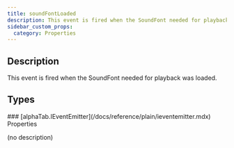 ```yaml
---
title: soundFontLoaded
description: This event is fired when the SoundFont needed for playback was loaded.
sidebar_custom_props:
  category: Properties
---
```




## Description
This event is fired when the SoundFont needed for playback was loaded. 

<PropertyDescription />

## Types

<TypeTable>
    <TypeRow type="js" name="alphaTab.IEventEmitter" />
    <TypeRow type="net" name="AlphaTab.IEventEmitter" />
    <TypeRow type="android" name="alphaTab.IEventEmitter" />
</TypeTable>
### [alphaTab.IEventEmitter](/docs/reference/plain/ieventemitter.mdx) Properties

(no description)

